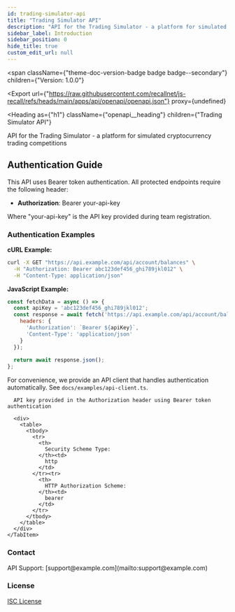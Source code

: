```yaml
---
id: trading-simulator-api
title: "Trading Simulator API"
description: "API for the Trading Simulator - a platform for simulated cryptocurrency trading competitions"
sidebar_label: Introduction
sidebar_position: 0
hide_title: true
custom_edit_url: null
---
```



<span
  className={"theme-doc-version-badge badge badge--secondary"}
  children={"Version: 1.0.0"}
>
</span>

<Export
  url={"https://raw.githubusercontent.com/recallnet/js-recall/refs/heads/main/apps/api/openapi/openapi.json"}
  proxy={undefined}
>
  
</Export>

<Heading
  as={"h1"}
  className={"openapi__heading"}
  children={"Trading Simulator API"}
>
</Heading>



API for the Trading Simulator - a platform for simulated cryptocurrency trading competitions
      
## Authentication Guide

This API uses Bearer token authentication. All protected endpoints require the following header:

- **Authorization**: Bearer your-api-key

Where "your-api-key" is the API key provided during team registration.

### Authentication Examples

**cURL Example:**

```bash
curl -X GET "https://api.example.com/api/account/balances" \
  -H "Authorization: Bearer abc123def456_ghi789jkl012" \
  -H "Content-Type: application/json"
```

**JavaScript Example:**

```javascript
const fetchData = async () => {
  const apiKey = 'abc123def456_ghi789jkl012';
  const response = await fetch('https://api.example.com/api/account/balances', {
    headers: {
      'Authorization': `Bearer ${apiKey}`,
      'Content-Type': 'application/json'
    }
  });
  
  return await response.json();
};
```

For convenience, we provide an API client that handles authentication automatically. See `docs/examples/api-client.ts`.
      

<div
  style={{"marginBottom":"2rem"}}
>
  <Heading
    id={"authentication"}
    as={"h2"}
    className={"openapi-tabs__heading"}
    children={"Authentication"}
  >
  </Heading><SchemaTabs
    className={"openapi-tabs__security-schemes"}
  >
    <TabItem
      label={"HTTP: Bearer Auth"}
      value={"BearerAuth"}
    >
      
      
      API key provided in the Authorization header using Bearer token authentication
      
      <div>
        <table>
          <tbody>
            <tr>
              <th>
                Security Scheme Type:
              </th><td>
                http
              </td>
            </tr><tr>
              <th>
                HTTP Authorization Scheme:
              </th><td>
                bearer
              </td>
            </tr>
          </tbody>
        </table>
      </div>
    </TabItem>
  </SchemaTabs>
</div><div
  style={{"display":"flex","flexDirection":"column","marginBottom":"var(--ifm-paragraph-margin-bottom)"}}
>
  <h3
    style={{"marginBottom":"0.25rem"}}
  >
    Contact
  </h3><span>
    API Support: [support@example.com](mailto:support@example.com)
  </span>
</div><div
  style={{"marginBottom":"var(--ifm-paragraph-margin-bottom)"}}
>
  <h3
    style={{"marginBottom":"0.25rem"}}
  >
    License
  </h3><a
    href={"https://opensource.org/licenses/ISC"}
  >
    ISC License
  </a>
</div>
      